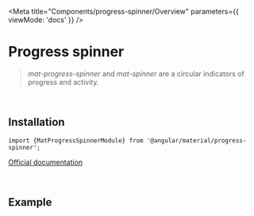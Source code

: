 
<Meta
  title="Components/progress-spinner/Overview"
  parameters={{
    viewMode: 'docs'
  }}
/>

# Progress spinner

> *mat-progress-spinner* and *mat-spinner* are a circular indicators of progress and activity.

<br/>

## Installation

`import {MatProgressSpinnerModule} from '@angular/material/progress-spinner';`

[Official documentation](https://material.angular.io/components/progress-spinner/overview)

<br/>

## Example

<Story id="components-progress-spinner--with-basic-usage"></Story>


